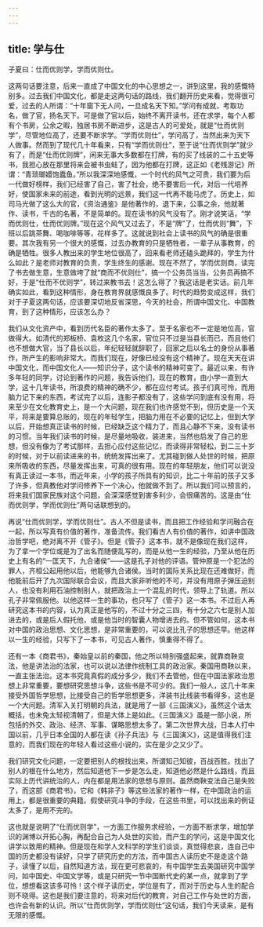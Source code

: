 ```yaml
---
---
---
```

title: 学与仕
---




子夏曰：仕而优则学，学而优则仕。

这两句话要注意，后来一直成了中国文化的中心思想之一，讲到这里，我的感慨特别多。过去我们中国文化，都是走这两句话的路线，我们翻开历史来看，觉得很可爱，过去的人所谓：“十年窗下无人问，一旦成名天下知。”学问有成就，考取功名，做了官，扬名天下。可是做了官以后，始终不离开读书，还在求学，每个人都有个书房，公余之暇，独居书房不断进步，这是古人的可爱处，就是“仕而优则学”，尽管地位高了，还要不断求学。“学而优则仕”，学问高了，当然出来为天下人做事。然而到了现代几十年看来，只有“学而优则仕”，至于说“仕而优则学”就少有了，而是“仕而优则牌”，闲来无事大多数都在打牌，有的买了线装的二十五史等书，我担心放在那里将来会被书虫蛀了，因为他都在打牌，这正如《老残游记》所谓：“青琐瑯嬛饱蠹鱼。”所以我深深地感慨，一个时代的风气之可贵，我们要为后一代做好榜样，我们已经害了自己，害了社会，绝不要害后一代，对后一代培养好，使国家未来的前途，看到光明的远景，我们这一代再不能马虎了。历史上，如司马光做了这么大的官，《资治通鉴》是他著作的，退下来，公事之余，他就著作、读书，千古的名著，不是简单的。现在读书的风气没有了。刚才说笑话，“学而优则仕，仕而优则牌。”现在这个风气又过去了，不是“牌”了，仕而优则“舞”，下班以后跳茶舞、喝咖啡等等，花样多了。这就说到社会上读书的风气的确是很重要。其次我有另一个很大的感慨，过去办教育的只是牺牲者，一辈子从事教育，的确是牺牲。很多人教出来的学生地位很高了，回来看老师还磕头跪拜的，学生为什么如此？是老师对教育的负责，学生终生的感谢。现在不然了，学而优则商，读完了书去做生意，生意做垮了就“商而不优则仕”，搞一个公务员当当，公务员再搞不好，于是“仕而不优则学”，转过来教书去！这怎么得了？我这话是老实话。前几年确实如此，看到这种情形，身在教育界就感慨良多了。时代的趋势变成这样，我们对于子夏这两句话，应该要深切地反省深思，今天的社会，所谓中国文化、中国教育，到了这种情形，应该怎么办？

我们从文化资产中，看到历代名臣的著作太多了。至于名家也不一定是地位高，官做得大。如清代的郑板桥、袁枚这几个名家，官位只不过是当县长而已，而且他们也不想做大官，当了县长以后，年纪轻轻就辞职了，回家之后以名士的身份从事著作，所产生的影响非常大。而我们现在，好像已经没有这个精神了。现在天天在讲中国文化，而中国文化人——知识分子，这个读书的精神可变了。最近以来，有许多年轻的同学，讨论到著作的问题，我告诉他们，现在的教育，由小学一直到大学，这十几年读书，所浪费的精神的确不少，都在应付考试。孩子们真可怜，而用脑力记下来的东西，考试完了以后，连影子都没有了，这些学问到底有没有用，将来至少在文化教育史上，是一个大问题，现在我们也许感觉不到，但历史是一个天平，将来是要算总账的，现在的年轻学生，把脑力用在不必要的记忆上，但到大学以后，开始想真正读书的时候，已经缺乏这个精力了，而且心静不下来，没有读书的习惯。当年我们读书的时候，是尽量地吸收，装进来，当然也启发了自己的思想，但没有像为了考试那样，去担心应付这些记忆，而读得非常轻松，到二三十岁的时候，对于以前读进来的书，统统发挥出来了。尤其碰到做人处世的时候，把原来所吸收的东西，尽量发挥出来，可真的很有用。现在的年轻朋友，他们可以说没有真正读过一本书，而近年来，小学的孩子所具有的知识，比二十年前的孩子又多了许多，但真教他对学问修养下一个决心，他就做不到了。所以我们可以预言的，将来我们国家民族对这个问题，会深深感觉到害多利少，会很痛苦的。这是由“仕而优则学，学而优则仕”两句话联想到的。

再说“仕而优则学，学而优则仕”。古人不但是读书，而且把工作经验和学问融合在一起，所以写真有价值的著作，准备流传。我们看古人有价值的著作，如讲中国政治哲学吧，绝对离不开《管子》。但是《管子》这本书，就不是像现在我们这样，为了拿一个学位或是为了出名而随便乱写的，而是从他一生的经验，乃至从他在历史上有名的“一匡天下，九合诸侯”——这是孔子对他的评语。管仲原是一个犯法的罪人，齐桓公起用他以后，他能够九合诸侯。当时的国际关系比现在还难做好，而他能前后开了九次国际联合会议，而且大家非听他的不可，并没有用原子弹压迫别人，也没有利用石油控制别人，就把政治上一个混乱的时代，领导上了轨道。所以孔子非常佩服他。以他这样一生的事功，也只写了《管子》这一本书。不过后人再研究这本书的内容，认为真正是他写的，不过十分之三四，有十分之六七是别人加进去的，或是后人假托他，或是他当时的智囊人物增进去的。但不管如何，这本书对中国的政治思想、文化思想，是非常重要的，可以说比孔子的思想还早。他这样以一生的经验，只写下了一本书，可见古人著作，慎重得不得了。

还有一本《商君书》，秦始皇以前的秦国，他之所以特别强盛起来，就靠商鞅变法，他是讲法治的法家，也可以说以法律作统制工具的政治家。秦国用商鞅以来，一直主张法治。这本书究竟真假的成分多少，我们不去管他，但在中国法家政治思想上非常重要，要想研究思想斗争，这些书是不可少的。我们一般人，这几十年来接受外国哲学思想，比接受自己的哲学思想更多，洋装书比线装书看得多，这也是一个大问题。清军入关打明朝的兵法，就是用了一部《三国演义》，虽然这个话太概括，也未免太轻视清朝了，但是大体上是如此。《三国演义》虽是一部小说，所包括的外交、政治、经济、军事、谋略思想太多了。第二次世界大战，日本人打中国以前，几乎日本全国的人都在读《孙子兵法》与《三国演义》，这是值得我们注意的，而我们现在的年轻人看过这些小说的，实在是少之又少了。

我们研究文化问题，一定要把别人的根找出来，所谓知己知彼，百战百胜。找出了别人的根在什么地方，然后知道他下一步是怎么走，知道他必然是什么路线，而且实际上历代讲统治的人，内在都是用法家的思想与原则。虽然商鞅变法自己是失败了，而这部《商君书》，它和《韩非子》等这些法家的著作一样，在中国政治的运用上，都是很重要的典籍。假使研究斗争的手段，在这些书里，可以找出来的例证太多了，是用不完的。

这也就是说明了“仕而优则学”，一方面工作服务求经验，一方面不断求学，增加学识的渊博以开拓心胸，再配合自己为人处世的实验，而产生的学问，这是中国文化讲学以致用的精神。但是现在和学人文科学的学生们谈谈，真觉得悲哀，连自己中国的历史都没有读好，只学了研究历史的方法，而中国古人读历史不是走这个路子，读懂了以后，自然知道方法，现在更可悲哀的，有中国学生去美国研究中国学问，如中国史、中国文学等，或是只研究一节中国断代史的某一点，就拿到了学位，想想看这该多可怜！这个样子读历史，学位是有了，而对于历史与人生的配合则不晓得。这也是我们要注意的，将来对后代的教育，对自己工作与处世的方面，也许会有新的认识。所以“仕而优则学，学而优则仕”这句话，我们今天读来，是有无限的感慨。